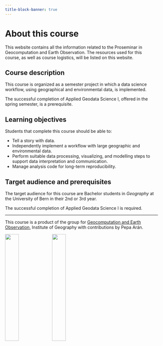```yaml
---
title-block-banner: true
---
```


# About this course {.unnumbered}

This website contains all the information related to the Proseminar in Geocomputation and Earth Observation. The resources used for this course, as well as course logistics, will be listed on this website.


## Course description

This course is organized as a semester project in which a data science workflow, using geographical and environmental data, is implemented.

The successful completion of Applied Geodata Science I, offered in the spring semester, is a prerequisite.

## Learning objectives

Students that complete this course should be able to:

- Tell a story with data.
- Independently implement a workflow with large geographic and environmental data.
- Perform suitable data processing, visualizing, and modelling steps to support data interpretation and communication.
- Manage analysis code for long-term reproducibility.

## Target audience and prerequisites

The target audience for this course are Bachelor students in *Geography* at the University of Bern in their 2nd or 3rd year. 

The successful completion of Applied Geodata Science I is required.


-------
This course is a product of the group for [Geocomputation and Earth Observation](https://geco-group.org/), Institute of Geography with contributions by Pepa Arán.

![](./images/logo_unibern_squid3.png){width="30%"} ![](./images/geco_logo_fullname.png){width="30%"}